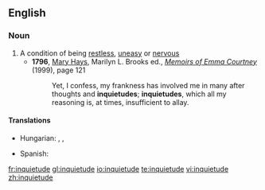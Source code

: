==English==

===Noun===
{{en-noun}}

# A condition of being [[restless]], [[uneasy]] or [[nervous]]
#*'''1796''', [[w:Mary Hays|Mary Hays]], Marilyn L. Brooks ed., ''[[w:Memoirs of Emma Courtney|Memoirs of Emma Courtney]]'' (1999), page 121
#*:Yet, I confess, my frankness has involved me in many after thoughts and '''inquietudes'''; '''inquietudes''', which all my reasoning is, at times, insufficient to allay.

====Translations====
{{trans-top|the condition of being restless, uneasy or nervous}}
* Hungarian: {{t|hu|nyugtalanság}}, {{t|hu|izgatottság}}, {{t|hu|izgalom}}
{{trans-mid}}
* Spanish: {{t-|es|inquietud|f}}
{{trans-bottom}}


[[fr:inquietude]]
[[gl:inquietude]]
[[io:inquietude]]
[[te:inquietude]]
[[vi:inquietude]]
[[zh:inquietude]]